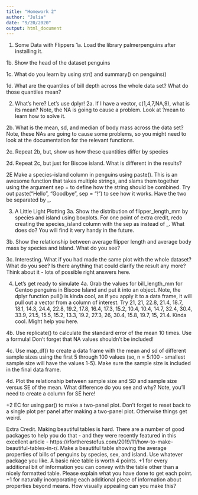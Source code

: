 ```yaml
---
title: "Homework 2"
author: "Julia"
date: "9/20/2020"
output: html_document
---
```



1. Some Data with Flippers
1a. Load the library palmerpenguins after installing it.

1b. Show the head of the dataset penguins

1c. What do you learn by using str() and summary() on penguins()

1d. What are the quantiles of bill depth across the whole data set? What do those quantiles mean?

2. What’s here? Let’s use dplyr!
2a. If I have a vector, c(1,4,7,NA,9), what is its mean? Note, the NA is going to cause a problem. Look at ?mean to learn how to solve it.

2b. What is the mean, sd, and median of body mass across the data set? Note, these NAs are going to cause some problems, so you might need to look at the documentation for the relevant functions.

2c. Repeat 2b, but, show us how these quantities differ by species

2d. Repeat 2c, but just for Biscoe island. What is different in the results?

2E Make a species-island column in penguins using paste(). This is an awesome function that takes multiple strings, and slams them together using the argument sep = to define how the string should be combined. Try out paste("Hello", "Goodbye", sep = "! ") to see how it works. Have the two be separated by _.

3. A Little Light Plotting
3a. Show the distribution of flipper_length_mm by species and island using boxplots. For one point of extra credit, redo creating the species_island column with the sep as \n instead of _. What does \n do? You will find it very handy in the future.

3b. Show the relationship between average flipper length and average body mass by species and island. What do you see?

3c. Interesting. What if you had made the same plot with the whole dataset? What do you see? Is there anything that could clarify the result any more? Think about it - lots of possible right answers here.

4. Let’s get ready to simulate
4a. Grab the values for bill_length_mm for Gentoo penguins in Biscoe Island and put it into an object. Note, the dplyr function pull() is kinda cool, as if you apply it to a data frame, it will pull out a vector from a column of interest. Try 21, 21, 22.8, 21.4, 18.7, 18.1, 14.3, 24.4, 22.8, 19.2, 17.8, 16.4, 17.3, 15.2, 10.4, 10.4, 14.7, 32.4, 30.4, 33.9, 21.5, 15.5, 15.2, 13.3, 19.2, 27.3, 26, 30.4, 15.8, 19.7, 15, 21.4. Kinda cool. Might help you here.

4b. Use replicate() to calculate the standard error of the mean 10 times. Use a formula! Don’t forget that NA values shouldn’t be included!

4c. Use map_df() to create a data frame with the mean and sd of different sample sizes using the first 5 through 100 values (so, n = 5:100 - smallest sample size will have the values 1-5). Make sure the sample size is included in the final data frame.

4d. Plot the relationship between sample size and SD and sample size versus SE of the mean. What difference do you see and why? Note, you’ll need to create a column for SE here!

+2 EC for using par() to make a two-panel plot. Don’t forget to reset back to a single plot per panel after making a two-panel plot. Otherwise things get weird.

Extra Credit.
Making beautiful tables is hard. There are a number of good packages to help you do that - and they were recently featured in this excellent article - https://rfortherestofus.com/2019/11/how-to-make-beautiful-tables-in-r/. Make a beautiful table showing the average properties of bills of penguins by species, sex, and island. Use whatever package you like. A basic nice table is worth 4 points. +1 for every additional bit of information you can convey with the table other than a nicely formatted table. Please explain what you have done to get each point. +1 for naturally incorporating each additional piece of information about properties beyond means. How visually appealing can you make this?